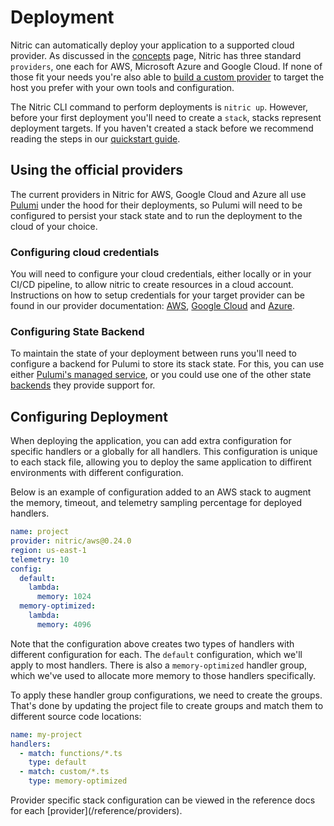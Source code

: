 
# Deployment

Nitric can automatically deploy your application to a supported cloud provider. As discussed in the [concepts](/guides/getting-started/concepts) page, Nitric has three standard `providers`, one each for AWS, Microsoft Azure and Google Cloud. If none of those fit your needs you're also able to [build a custom provider](/reference/providers/custom/building-custom-provider) to target the host you prefer with your own tools and configuration.

The Nitric CLI command to perform deployments is `nitric up`. However, before your first deployment you'll need to create a `stack`, stacks represent deployment targets. If you haven't created a stack before we recommend reading the steps in our [quickstart guide](/guides/getting-started/quickstart#deploying-the-app).

## Using the official providers

The current providers in Nitric for AWS, Google Cloud and Azure all use [Pulumi](https://pulumi.com) under the hood for their deployments, so Pulumi will need to be configured to persist your stack state and to run the deployment to the cloud of your choice.

### Configuring cloud credentials

You will need to configure your cloud credentials, either locally or in your CI/CD pipeline, to allow nitric to create resources in a cloud account. Instructions on how to setup credentials for your target provider can be found in our provider documentation: [AWS](/reference/providers/aws), [Google Cloud](/reference/providers/gcp) and [Azure](/reference/providers/azure).

### Configuring State Backend

To maintain the state of your deployment between runs you'll need to configure a backend for Pulumi to store its stack state. For this, you can use either [Pulumi's managed service](https://www.pulumi.com/intro/concepts/state/#logging-into-the-pulumi-service-backend), or you could use one of the other state [backends](https://www.pulumi.com/intro/concepts/state/#logging-into-a-self-managed-backend) they provide support for.

## Configuring Deployment

When deploying the application, you can add extra configuration for specific handlers or a globally for all handlers. This configuration is unique to each stack file, allowing you to deploy the same application to diffirent environments with different configuration.

Below is an example of configuration added to an AWS stack to augment the memory, timeout, and telemetry sampling percentage for deployed handlers.

```yaml {{ tag: "nitric-aws-deployment.yaml" }}
name: project
provider: nitric/aws@0.24.0
region: us-east-1
telemetry: 10
config:
  default:
    lambda:
      memory: 1024
  memory-optimized:
    lambda:
      memory: 4096
```

Note that the configuration above creates two types of handlers with different configuration for each. The `default` configuration, which we'll apply to most handlers. There is also a `memory-optimized` handler group, which we've used to allocate more memory to those handlers specifically.

To apply these handler group configurations, we need to create the groups. That's done by updating the project file to create groups and match them to different source code locations:

```yaml {{ tag: "nitric.yaml" }}
name: my-project
handlers:
  - match: functions/*.ts
    type: default
  - match: custom/*.ts
    type: memory-optimized
```

<Note>
  Provider specific stack configuration can be viewed in the reference docs for
  each [provider](/reference/providers).
</Note>
